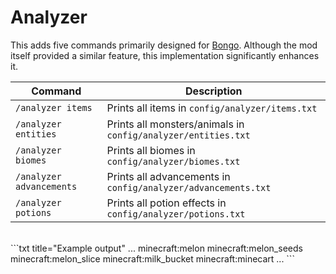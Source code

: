 # Analyzer


<ProjectBadges slug="analyzer" />

This adds five commands primarily designed for [Bongo](https://modrinth.com/mod/bongo). Although the mod itself provided 
a similar feature, this implementation significantly enhances it.

| Command                  | Description                                                   |
|--------------------------|---------------------------------------------------------------|
| `/analyzer items`        | Prints all items in `config/analyzer/items.txt`               |
| `/analyzer entities`     | Prints all monsters/animals in `config/analyzer/entities.txt` |
| `/analyzer biomes`       | Prints all biomes in `config/analyzer/biomes.txt`             |
| `/analyzer advancements` | Prints all advancements in `config/analyzer/advancements.txt` |
| `/analyzer potions`      | Prints all potion effects in `config/analyzer/potions.txt`    |

<br />
```txt title="Example output"
...
minecraft:melon
minecraft:melon_seeds
minecraft:melon_slice
minecraft:milk_bucket
minecraft:minecart
...
```
